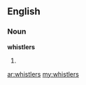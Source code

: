 ==English==

===Noun===
'''whistlers'''

# {{plural of|[[whistler]]}}

[[ar:whistlers]]
[[my:whistlers]]